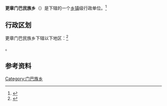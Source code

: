 {{中国乡级行政区|54/26/21/200/000}}

'''更章门巴民族乡'''（{{lang-bo|དགུན་ ཚང་ མོན་ པ་ གྲོང་རྡལ།}}）是{{PRC admin/fullname|54/26/21/200/000|3}}下辖的一个[[乡镇|乡镇]]级行政单位。<ref>{{PRC admin/ref sgc|{{PRC admin/parent|54/26/21/200/000}}}}</ref>

== 行政区划 ==

更章门巴民族乡下辖以下地区：<ref>{{PRC admin/ref sgc|54/26/21/200/000}}</ref>

{{PRC admin/children|54/26/21/200/000}}。

== 参考资料 ==

{{reflist}}

{{PRC admin/navcat|54/26/21/200/000}}
{{西藏行政区划小作品}}

[[Category:门巴族乡|Category:门巴族乡]]